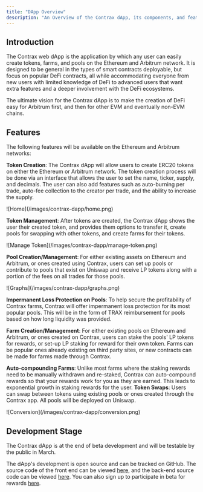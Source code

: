 ```yaml
---
title: "DApp Overview"
description: "An Overview of the Contrax dApp, its components, and features"
---
```


## Introduction

The Contrax web dApp is the application by which any user can easily create tokens, farms, and pools on the Ethereum and Arbitrum network. It is designed to be general in the types of smart contracts deployable, but focus on popular DeFi contracts, all while accommodating everyone from new users with limited knowledge of DeFi to advanced users that want extra features and a deeper involvement with the DeFi ecosystems.

The ultimate vision for the Contrax dApp is to make the creation of DeFi easy for Arbitrum first, and then for other EVM and eventually non-EVM chains.

## Features

The following features will be available on the Ethereum and Arbitrum networks:

**Token Creation**: The Contrax dApp will allow users to create ERC20 tokens on either the Ethereum or Arbitrum network. The token creation process will be done via an interface that allows the user to set the name, ticker, supply, and decimals. The user can also add features such as auto-burning per trade, auto-fee collection to the creator per trade, and the ability to increase the supply.

<Frame>![Home](/images/contrax-dapp/home.png)</Frame>

**Token Management**: After tokens are created, the Contrax dApp shows the user their created token, and provides them options to transfer it, create pools for swapping with other tokens, and create farms for their tokens.

<Frame>![Manage Token](/images/contrax-dapp/manage-token.png)</Frame>

**Pool Creation/Management**: For either existing assets on Ethereum and Arbitrum, or ones created using Contrax, users can set up pools or contribute to pools that exist on Uniswap and receive LP tokens along with a portion of the fees on all trades for those pools.

<Frame>![Graphs](/images/contrax-dapp/graphs.png)</Frame>

**Impermanent Loss Protection on Pools**: To help secure the profitability of Contrax farms, Contrax will offer impermanent loss protection for its most popular pools. This will be in the form of TRAX reimbursement for pools based on how long liquidity was provided.

**Farm Creation/Management**: For either existing pools on Ethereum and Arbitrum, or ones created on Contrax, users can stake the pools' LP tokens for rewards, or set-up LP staking for reward for their own token. Farms can be popular ones already existing on third party sites, or new contracts can be made for farms made through Contrax.

**Auto-compounding Farms**: Unlike most farms where the staking rewards need to be manually withdrawn and re-staked, Contrax can auto-compound rewards so that your rewards work for you as they are earned. This leads to exponential growth in staking rewards for the user. **Token Swaps**: Users can swap between tokens using existing pools or ones created through the Contrax app. All pools will be deployed on Uniswap.

<Frame>![Conversion](/images/contrax-dapp/conversion.png)</Frame>

## Development Stage

The Contrax dApp is at the end of beta development and will be testable by the public in March.

The dApp's development is open source and can be tracked on GitHub. The source code of the front end can be viewed [here](https://github.com/Contrax-co/contrax-web), and the back-end source code can be viewed [here](https://github.com/Contrax-co/contrax-backend). You can also sign up to participate in beta for rewards [here](https://my.forms.app/form/6127a7e0bd6e4f7f3a71a783).
